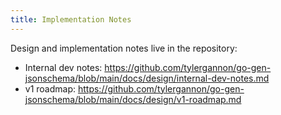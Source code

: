 ```yaml
---
title: Implementation Notes
---
```


Design and implementation notes live in the repository:

- Internal dev notes: https://github.com/tylergannon/go-gen-jsonschema/blob/main/docs/design/internal-dev-notes.md
- v1 roadmap: https://github.com/tylergannon/go-gen-jsonschema/blob/main/docs/design/v1-roadmap.md
